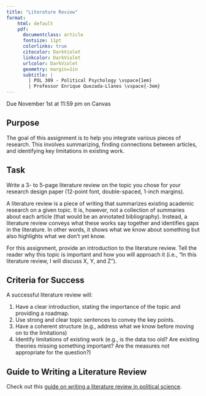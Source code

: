 ```yaml
---
title: "Literature Review"
format:
    html: default
    pdf: 
      documentclass: article
      fontsize: 11pt
      colorlinks: true
      citecolor: DarkViolet
      linkcolor: DarkViolet
      urlcolor: DarkViolet
      geometry: margin=1in
      subtitle: | 
        | POL 309 - Political Psychology \vspace{1em}
        | Professor Enrique Quezada-Llanes \vspace{-3em}
---
```


:::{.callout-important}
Due November 1st at 11:59 pm on Canvas
:::


## Purpose

The goal of this assignment is to help you integrate various pieces of research. This involves summarizing, finding connections between articles, and identifying key limitations in existing work.


## Task

Write a 3- to 5-page literature review on the topic you chose for your research design paper (12-point font, double-spaced, 1-inch margins).

A literature review is a piece of writing that summarizes existing academic research on a given topic. It is, however, not a collection of summaries about each article (that would be an annotated bibliography). Instead, a literature review conveys what these works say together and identifies gaps in the literature. In other words, it shows what we know about something but also highlights what we don't yet know.

For this assignment, provide an introduction to the literature review. Tell the reader why this topic is important and how you will approach it (i.e., "In this literature review, I will discuss X, Y, and Z").


## Criteria for Success

A successful literature review will:

1. Have a clear introduction, stating the importance of the topic and providing a roadmap.
2. Use strong and clear topic sentences to convey the key points.
3. Have a coherent structure (e.g., address what we know before moving on to the limitations)
4. Identify limitations of existing work (e.g., is the data too old? Are existing theories missing something important? Are the measures not appropriate for the question?)


## Guide to Writing a Literature Review

Check out this [guide on writing a literature review in political science](https://guides.library.ucsc.edu/write-a-literature-review).

